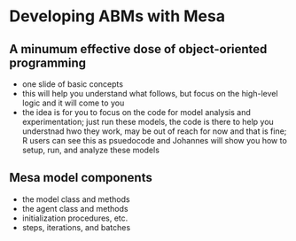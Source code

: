 # Developing ABMs with Mesa

## A minumum effective dose of object-oriented programming

- one slide of basic concepts
- this will help you understand what follows, but focus on the high-level logic and it will come to you
- the idea is for you to focus on the code for model analysis and experimentation; just run these models, the code is there to help you understnad hwo they work, may be out of reach for now and that is fine; R users can see this as psuedocode and Johannes will show you how to setup, run, and analyze these models

## Mesa model components

- the model class and methods
- the agent class and methods
- initialization procedures, etc.
- steps, iterations, and batches